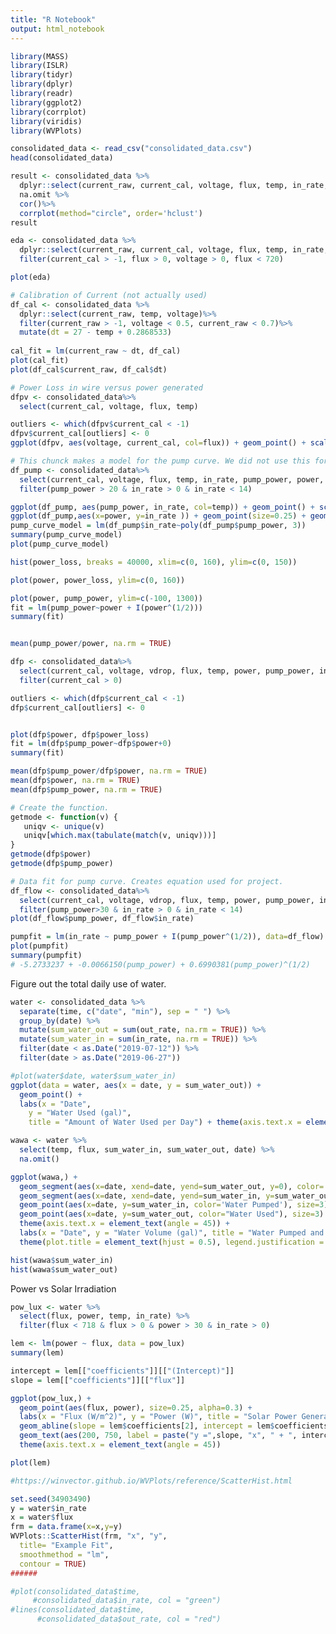 ```yaml
---
title: "R Notebook"
output: html_notebook
---
```

```r
library(MASS)
library(ISLR)
library(tidyr)
library(dplyr)
library(readr)
library(ggplot2)
library(corrplot)
library(viridis)
library(WVPlots)
```

```r

consolidated_data <- read_csv("consolidated_data.csv")
head(consolidated_data)
```

```r
result <- consolidated_data %>%
  dplyr::select(current_raw, current_cal, voltage, flux, temp, in_rate, out_rate, power, in_rate, out_rate, pump_voltage, vdrop, pump_power, power_loss, 'W/m^2 Solar Radiation') %>%
  na.omit %>%
  cor()%>%
  corrplot(method="circle", order='hclust')
result

eda <- consolidated_data %>%
  dplyr::select(current_raw, current_cal, voltage, flux, temp, in_rate, out_rate, in_rate, out_rate)%>%
  filter(current_cal > -1, flux > 0, voltage > 0, flux < 720)

plot(eda)
```
```r
# Calibration of Current (not actually used)
df_cal <- consolidated_data %>%
  dplyr::select(current_raw, temp, voltage)%>%
  filter(current_raw > -1, voltage < 0.5, current_raw < 0.7)%>%
  mutate(dt = 27 - temp + 0.2868533)
  
cal_fit = lm(current_raw ~ dt, df_cal)
plot(cal_fit)
plot(df_cal$current_raw, df_cal$dt)
```


```r
# Power Loss in wire versus power generated
dfpv <- consolidated_data%>%
  select(current_cal, voltage, flux, temp)

outliers <- which(dfpv$current_cal < -1)
dfpv$current_cal[outliers] <- 0
ggplot(dfpv, aes(voltage, current_cal, col=flux)) + geom_point() + scale_color_viridis()
```
```r
# This chunck makes a model for the pump curve. We did not use this for the project since it produced bad results.
df_pump <- consolidated_data%>%
  select(current_cal, voltage, flux, temp, in_rate, pump_power, power, power_loss)%>%
  filter(pump_power > 20 & in_rate > 0 & in_rate < 14)

ggplot(df_pump, aes(pump_power, in_rate, col=temp)) + geom_point() + scale_color_viridis() + stat_smooth(method='lm', formula=y~poly(x, 3))
ggplot(df_pump,aes(x=power, y=in_rate )) + geom_point(size=0.25) + geom_density_2d() + labs(x="Power", y="Pump Rate", title="Pump Curve") +  theme(plot.title = element_text(hjust = 0.5)) + stat_smooth(method='lm', formula=y~poly(x, 3))
pump_curve_model = lm(df_pump$in_rate~poly(df_pump$pump_power, 3))
summary(pump_curve_model)
plot(pump_curve_model)
```

```r
hist(power_loss, breaks = 40000, xlim=c(0, 160), ylim=c(0, 150))
```
```r
plot(power, power_loss, ylim=c(0, 160))
```

```r
plot(power, pump_power, ylim=c(-100, 1300))
fit = lm(pump_power~power + I(power^(1/2)))
summary(fit)


mean(pump_power/power, na.rm = TRUE)
```
```r
dfp <- consolidated_data%>%
  select(current_cal, voltage, vdrop, flux, temp, power, pump_power, in_rate, power_loss)%>%
  filter(current_cal > 0)

outliers <- which(dfp$current_cal < -1)
dfp$current_cal[outliers] <- 0


plot(dfp$power, dfp$power_loss)
fit = lm(dfp$pump_power~dfp$power+0)
summary(fit)

mean(dfp$pump_power/dfp$power, na.rm = TRUE)
mean(dfp$power, na.rm = TRUE)
mean(dfp$pump_power, na.rm = TRUE)

# Create the function.
getmode <- function(v) {
   uniqv <- unique(v)
   uniqv[which.max(tabulate(match(v, uniqv)))]
}
getmode(dfp$power)
getmode(dfp$pump_power)
```

```r
# Data fit for pump curve. Creates equation used for project.
df_flow <- consolidated_data%>%
  select(current_cal, voltage, vdrop, flux, temp, power, pump_power, in_rate)%>%
  filter(pump_power>30 & in_rate > 0 & in_rate < 14)
plot(df_flow$pump_power, df_flow$in_rate)

pumpfit = lm(in_rate ~ pump_power + I(pump_power^(1/2)), data=df_flow)
plot(pumpfit)
summary(pumpfit)
# -5.2733237 + -0.0066150(pump_power) + 0.6990381(pump_power)^(1/2)
```

Figure out the total daily use of water.
```r
water <- consolidated_data %>% 
  separate(time, c("date", "min"), sep = " ") %>%
  group_by(date) %>%
  mutate(sum_water_out = sum(out_rate, na.rm = TRUE)) %>%
  mutate(sum_water_in = sum(in_rate, na.rm = TRUE)) %>%
  filter(date < as.Date("2019-07-12")) %>%
  filter(date > as.Date("2019-06-27"))
```
```r
#plot(water$date, water$sum_water_in)
ggplot(data = water, aes(x = date, y = sum_water_out)) +
  geom_point() +
  labs(x = "Date",
    y = "Water Used (gal)",
    title = "Amount of Water Used per Day") + theme(axis.text.x = element_text(angle = 45))

wawa <- water %>%
  select(temp, flux, sum_water_in, sum_water_out, date) %>%
  na.omit()

ggplot(wawa,) + 
  geom_segment(aes(x=date, xend=date, yend=sum_water_out, y=0), color='cyan4', size=4) + 
  geom_segment(aes(x=date, xend=date, yend=sum_water_in, y=sum_water_out), color='dark green', size=4) + 
  geom_point(aes(x=date, y=sum_water_in, color='Water Pumped'), size=3) + 
  geom_point(aes(x=date, y=sum_water_out, color="Water Used"), size=3) + 
  theme(axis.text.x = element_text(angle = 45)) + 
  labs(x = "Date", y = "Water Volume (gal)", title = "Water Pumped and Water Used Each Day") + 
  theme(plot.title = element_text(hjust = 0.5), legend.justification = 'right') + theme(legend.title = element_blank())
```
```r
hist(wawa$sum_water_in)
hist(wawa$sum_water_out)
```
Power vs Solar Irradiation
```r
pow_lux <- water %>%
  select(flux, power, temp, in_rate) %>%
  filter(flux < 718 & flux > 0 & power > 30 & in_rate > 0)

lem <- lm(power ~ flux, data = pow_lux)
summary(lem)

intercept = lem[["coefficients"]][["(Intercept)"]]
slope = lem[["coefficients"]][["flux"]]

ggplot(pow_lux,) + 
  geom_point(aes(flux, power), size=0.25, alpha=0.3) + 
  labs(x = "Flux (W/m^2)", y = "Power (W)", title = "Solar Power Generation w/ Pump Running") + theme(plot.title = element_text(hjust = 0.5)) + 
  geom_abline(slope = lem$coefficients[2], intercept = lem$coefficients[1]) + 
  geom_text(aes(200, 750, label = paste("y =",slope, "x", " + ", intercept))) +
  theme(axis.text.x = element_text(angle = 45))

plot(lem)
```
```r
#https://winvector.github.io/WVPlots/reference/ScatterHist.html

set.seed(34903490)
y = water$in_rate
x = water$flux
frm = data.frame(x=x,y=y)
WVPlots::ScatterHist(frm, "x", "y",
  title= "Example Fit",
  smoothmethod = "lm",
  contour = TRUE)
######

#plot(consolidated_data$time, 
     #consolidated_data$in_rate, col = "green")
#lines(consolidated_data$time,
      #consolidated_data$out_rate, col = "red")
```


